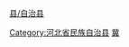 [[category:廊坊区县市|县/自治县]]
[[Category:河北省民族自治县|Category:河北省民族自治县]]
[[Category:中国回族自治县|冀]]
{{catmore|大厂回族自治县|河北省大厂回族自治县}}